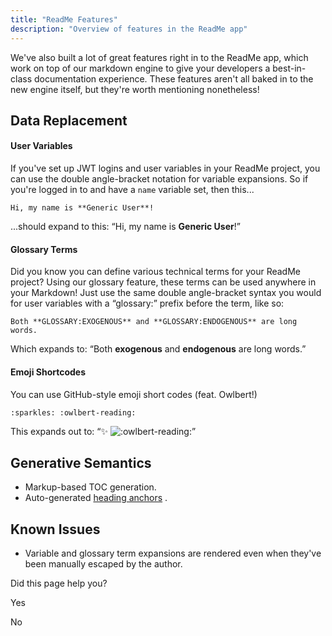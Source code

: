 ```yaml
---
title: "ReadMe Features"
description: "Overview of features in the ReadMe app"
---
```

We've also built a lot of great features right in to the ReadMe app, which work on top of our markdown engine to give your developers a best-in-class documentation experience. These features aren't all baked in to the new engine itself, but they're worth mentioning nonetheless!

## Data Replacement

#### User Variables

If you've set up JWT logins and user variables in your ReadMe project, you can use the double angle-bracket notation for variable expansions. So if you're logged in to and have a `name` variable set, then this...

```
Hi, my name is **Generic User**!

```

...should expand to this: “Hi, my name is **Generic User**!”

#### Glossary Terms

Did you know you can define various technical terms for your ReadMe project? Using our glossary feature, these terms can be used anywhere in your Markdown! Just use the same double angle-bracket syntax you would for user variables with a “glossary:” prefix before the term, like so:

```
Both **GLOSSARY:EXOGENOUS** and **GLOSSARY:ENDOGENOUS** are long words.

```

Which expands to: “Both **exogenous** and **endogenous** are long words.”

#### Emoji Shortcodes

You can use GitHub-style emoji short codes (feat. Owlbert!)

```
:sparkles: :owlbert-reading:

```

This expands out to: “✨ ![:owlbert-reading:](/public/img/emojis/owlbert-reading.png ":owlbert-reading:")”

## Generative Semantics

*   Markup-based TOC generation.
*   Auto-generated [heading anchors](/rdmd/docs/headings#section-incremented-anchors)
    .

## Known Issues

*   Variable and glossary term expansions are rendered even when they've been manually escaped by the author.

Did this page help you?

Yes

No